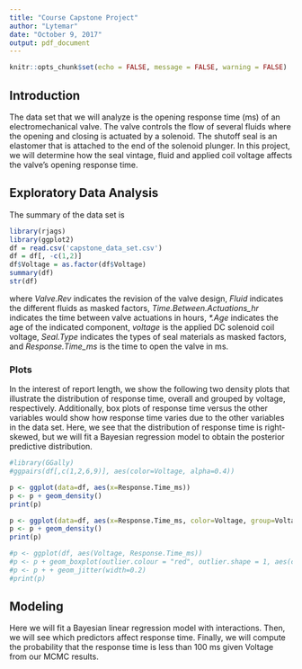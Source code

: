 ```yaml
---
title: "Course Capstone Project"
author: "Lytemar"
date: "October 9, 2017"
output: pdf_document
---
```


```r
knitr::opts_chunk$set(echo = FALSE, message = FALSE, warning = FALSE)
```

## Introduction

The data set that we will analyze is the opening response time (ms) of an electromechanical valve.
The valve controls the flow of several fluids where the opening and closing is actuated by a solenoid.
The shutoff seal is an elastomer that is attached to the end of the solenoid plunger.
In this project, we will determine how the seal vintage, fluid and applied coil voltage affects the valve's opening response time.

## Exploratory Data Analysis

The summary of the data set is

```r
library(rjags)
library(ggplot2)
df = read.csv('capstone_data_set.csv')
df = df[, -c(1,2)]
df$Voltage = as.factor(df$Voltage)
summary(df)
str(df)
```

where *Valve.Rev* indicates the revision of the valve design, *Fluid* indicates the different fluids as masked factors, *Time.Between.Actuations_hr* indicates the time between valve actuations in hours, *\*.Age* indicates the age of the indicated component, *voltage* is the applied DC solenoid coil voltage, *Seal.Type* indicates the types of seal materials as masked factors, and *Response.Time_ms* is the time to open the valve in ms.

### Plots

In the interest of report length, we show the following two density plots that illustrate the distribution of response time, overall and grouped by voltage, respectively.
Additionally, box plots of response time versus the other variables would show how response time varies due to the other variables in the data set.
Here, we see that the distribution of response time is right-skewed, but we will fit a Bayesian regression model to obtain the posterior predictive distribution.


```r
#library(GGally)
#ggpairs(df[,c(1,2,6,9)], aes(color=Voltage, alpha=0.4))

p <- ggplot(data=df, aes(x=Response.Time_ms))
p <- p + geom_density()
print(p)

p <- ggplot(data=df, aes(x=Response.Time_ms, color=Voltage, group=Voltage))
p <- p + geom_density()
print(p)

#p <- ggplot(df, aes(Voltage, Response.Time_ms))
#p <- p + geom_boxplot(outlier.colour = "red", outlier.shape = 1, aes(color=Fluid))
#p <- p + + geom_jitter(width=0.2)
#print(p)
```

## Modeling

Here we will fit a Bayesian linear regression model with interactions.
Then, we will see which predictors affect response time.
Finally, we will compute the probability that the response time is less than 100 ms given Voltage from our MCMC results.
